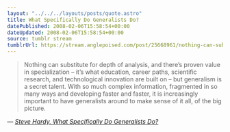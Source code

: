 ```yaml
---
layout: "../../../layouts/posts/quote.astro"
title: What Specifically Do Generalists Do?
datePublished: 2008-02-06T15:58:54+00:00
dateUpdated: 2008-02-06T15:58:54+00:00
source: tumblr stream
tumblrUrl: https://stream.anglepoised.com/post/25668961/nothing-can-substitute-for-depth-of-analysis-and
---
```


> Nothing can substitute for depth of analysis, and there&rsquo;s proven value in specialization – it&rsquo;s what education, career paths, scientific research, and technological innovation are built on – but generalism is a secret talent. With so much complex information, fragmented in so many ways and developing faster and faster, it is increasingly important to have generalists around to make sense of it all, of the big picture.

— <cite>[ Steve Hardy, _What Specifically Do Generalists Do?_](http://creativegeneralist.com/2008/02/what-specifically-do-generalists-do/)</cite>

